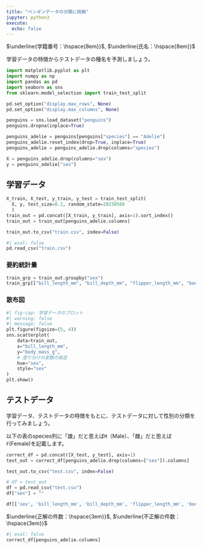 ```yaml
---
title: "ペンギンデータの分類に挑戦"
jupyter: python3
execute: 
  echo: false
---
```


$\underline{学籍番号：\hspace{8em}}$, $\underline{氏名：\hspace{8em}}$

学習データの特徴からテストデータの種名を予測しましょう。

```python
import matplotlib.pyplot as plt
import numpy as np
import pandas as pd
import seaborn as sns
from sklearn.model_selection import train_test_split
```

```python
pd.set_option("display.max_rows", None)
pd.set_option("display.max_columns", None)
```


```python
penguins = sns.load_dataset("penguins")
penguins.dropna(inplace=True)

penguins_adelie = penguins[penguins["species"] == "Adelie"]
penguins_adelie.reset_index(drop=True, inplace=True)
penguins_adelie = penguins_adelie.drop(columns="species")

X = penguins_adelie.drop(columns="sex")
y = penguins_adelie["sex"]
```

## 学習データ

```python
X_train, X_test, y_train, y_test = train_test_split(
  X, y, test_size=0.2, random_state=20230508
  )
train_out = pd.concat([X_train, y_train], axis=1).sort_index()
train_out = train_out[penguins_adelie.columns]
```

```python
train_out.to_csv("train.csv", index=False)
```

```python
#| eval: false
pd.read_csv("train.csv")
```

### 要約統計量

```python
train_grp = train_out.groupby("sex")
train_grp[["bill_length_mm", "bill_depth_mm", "flipper_length_mm", "body_mass_g"]].agg(["mean", "std"]).transpose()
```

### 散布図

```python
#| fig-cap: 学習データのプロット
#| warning: false
#| message: false
plt.figure(figsize=(5, 4))
sns.scatterplot(
    data=train_out,
    x="bill_length_mm",
    y="body_mass_g",
    # 塗り分けの変数の指定
    hue="sex",
    style="sex"
)
plt.show()
```

\newpage

## テストデータ

学習データ、テストデータの特徴をもとに、テストデータに対して性別の分類を行ってみましょう。

以下の表のspecies列に「雄」だと思えば`M`（Male）、「雌」だと思えば`F`(Female)を記載します。

```python
correct_df = pd.concat([X_test, y_test], axis=1)
test_out = correct_df[penguins_adelie.drop(columns=["sex"]).columns]
```

```python
test_out.to_csv("test.csv", index=False)
```

```python
# df = test_out
df = pd.read_csv("test.csv")
df["sex"] = ""

df[['sex', 'bill_length_mm', 'bill_depth_mm', 'flipper_length_mm', 'body_mass_g']]
```

$\underline{正解の件数：\hspace{3em}}$, $\underline{不正解の件数：\hspace{3em}}$

```python
#| eval: false
correct_df[penguins_adelie.columns]
```
